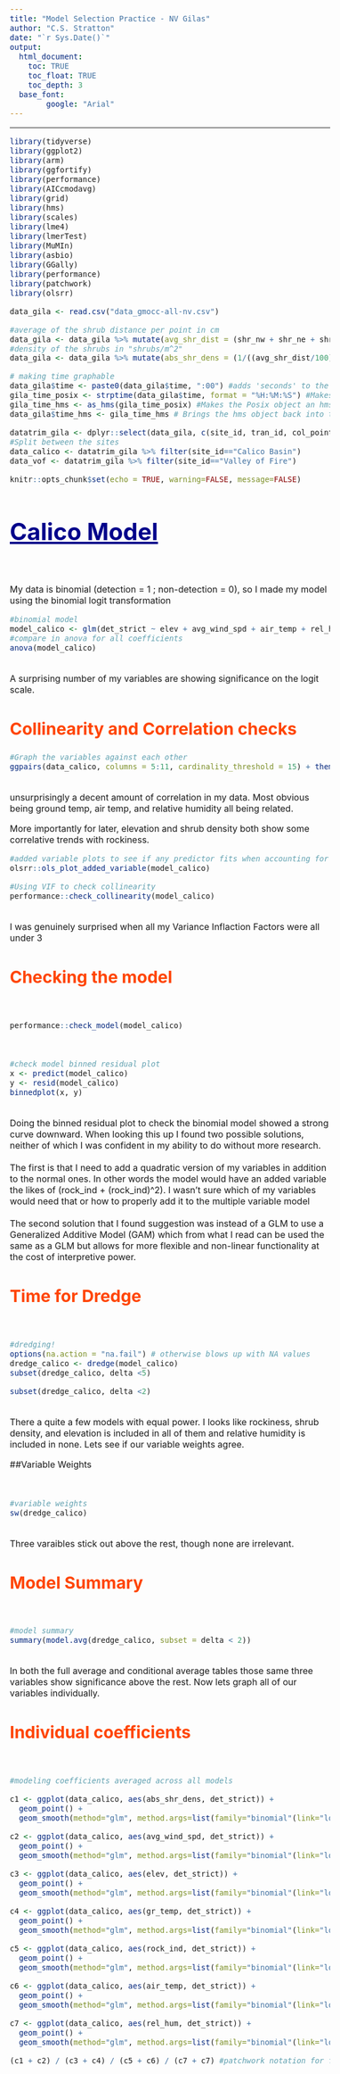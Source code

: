 ```yaml
---
title: "Model Selection Practice - NV Gilas"
author: "C.S. Stratton"
date: "`r Sys.Date()`"
output: 
  html_document:
    toc: TRUE
    toc_float: TRUE
    toc_depth: 3
  base_font:
        google: "Arial"
---
```

<style type="text/css">

body{ /* Normal  */
      font-size: 16px;
      text-align: justified;
}


h1 { /* Header 1 */
  font-size: 42px;
  color: darkblue;
  text-decoration: underline;
  }

h2 { /* Header 2 */
  font-size: 30px;
  color: orangered;
  }


h3 { /* Header 2 */
  font-size: 24px;
  color: Black;
  }
  
</style>
---

```r
library(tidyverse)
library(ggplot2)
library(arm)
library(ggfortify)
library(performance)
library(AICcmodavg)
library(grid)
library(hms)
library(scales)
library(lme4)
library(lmerTest)
library(MuMIn)
library(asbio)
library(GGally)
library(performance)
library(patchwork)
library(olsrr)

data_gila <- read.csv("data_gmocc-all-nv.csv")

#average of the shrub distance per point in cm
data_gila <- data_gila %>% mutate(avg_shr_dist = (shr_nw + shr_ne + shr_se + shr_sw) / 4)
#density of the shrubs in "shrubs/m^2"
data_gila <- data_gila %>% mutate(abs_shr_dens = (1/((avg_shr_dist/100))^2))

# making time graphable
data_gila$time <- paste0(data_gila$time, ":00") #adds 'seconds' to the data to put it in "%H:%M:%S" format
gila_time_posix <- strptime(data_gila$time, format = "%H:%M:%S") #Makes the "time" column character data a "POSIXlt" object
gila_time_hms <- as_hms(gila_time_posix) #Makes the Posix object an hms (hours, minutes, seconds) class object
data_gila$time_hms <- gila_time_hms # Brings the hms object back into the dataframe as a new column named "time_hms"

datatrim_gila <- dplyr::select(data_gila, c(site_id, tran_id, col_point, date, elev, avg_wind_spd, air_temp, rel_hum, gr_temp, rock_ind, abs_shr_dens, time_hms, det_strict, det_type_strict))
#Split between the sites
data_calico <- datatrim_gila %>% filter(site_id=="Calico Basin")
data_vof <- datatrim_gila %>% filter(site_id=="Valley of Fire")

knitr::opts_chunk$set(echo = TRUE, warning=FALSE, message=FALSE)
```

# Calico Model
<br>
<br>
My data is binomial (detection = 1 ; non-detection = 0), so I made my model using the binomial logit transformation
```r
#binomial model
model_calico <- glm(det_strict ~ elev + avg_wind_spd + air_temp + rel_hum + gr_temp + rock_ind + abs_shr_dens, data=data_calico, family=binomial(link="logit"))
#compare in anova for all coefficients
anova(model_calico)
```
<br>
A surprising number of my variables are showing significance on the logit scale.
<br>

## Collinearity and Correlation checks

```r
#Graph the variables against each other
ggpairs(data_calico, columns = 5:11, cardinality_threshold = 15) + theme_bw()
```
<br>
unsurprisingly a decent amount of correlation in my data. Most obvious being ground temp, air temp, and relative humidity all being related. 

More importantly for later, elevation and shrub density both show some correlative trends with rockiness. 
<br>
```r
#added variable plots to see if any predictor fits when accounting for the others
olsrr::ols_plot_added_variable(model_calico)
```

```r
#Using VIF to check collinearity
performance::check_collinearity(model_calico)
```
<br>
I was genuinely surprised when all my Variance Inflaction Factors were all under 3
<br>

## Checking the model 

<br>

```r
performance::check_model(model_calico)
```
<br>
```r
#check model binned residual plot
x <- predict(model_calico)
y <- resid(model_calico)
binnedplot(x, y)
```
<br>
Doing the binned residual plot to check the binomial model showed a strong curve downward. When looking this up I found two possible solutions, neither of which I was confident in my ability to do without more research. 
<br>
<br>
The first is that I need to add a quadratic version of my variables in addition to the normal ones. In other words the model would have an added variable the likes of (rock_ind + (rock_ind)^2). I wasn't sure which of my variables would need that or how to properly add it to the multiple variable model
<br>
<br>
The second solution that I found suggestion was instead of a GLM to use a Generalized Additive Model (GAM) which from what I read can be used the same as a GLM but allows for more flexible and non-linear functionality at the cost of interpretive power. 
<br>

## Time for Dredge

<br>
```r
#dredging!
options(na.action = "na.fail") # otherwise blows up with NA values
dredge_calico <- dredge(model_calico)
subset(dredge_calico, delta <5)
```

```r
subset(dredge_calico, delta <2)
```
<br>
There a quite a few models with equal power. I looks like rockiness, shrub density, and elevation is included in all of them and relative humidity is included in none. Lets see if our variable weights agree. 
<br>

##Variable Weights

<br>
```r
#variable weights
sw(dredge_calico)
```
<br>
Three varaibles stick out above the rest, though none are irrelevant. 
<br>

## Model Summary

<br>
```r
#model summary
summary(model.avg(dredge_calico, subset = delta < 2))
```
<br>
In both the full average and conditional average tables those same three variables show significance above the rest. Now lets graph all of our variables individually.
<br>

## Individual coefficients

<br>
```r
#modeling coefficients averaged across all models

c1 <- ggplot(data_calico, aes(abs_shr_dens, det_strict)) + 
  geom_point() +
  geom_smooth(method="glm", method.args=list(family="binomial"(link="logit")))

c2 <- ggplot(data_calico, aes(avg_wind_spd, det_strict)) + 
  geom_point() +
  geom_smooth(method="glm", method.args=list(family="binomial"(link="logit")))

c3 <- ggplot(data_calico, aes(elev, det_strict)) + 
  geom_point() +
  geom_smooth(method="glm", method.args=list(family="binomial"(link="logit")))

c4 <- ggplot(data_calico, aes(gr_temp, det_strict)) + 
  geom_point() +
  geom_smooth(method="glm", method.args=list(family="binomial"(link="logit")))

c5 <- ggplot(data_calico, aes(rock_ind, det_strict)) + 
  geom_point() +
  geom_smooth(method="glm", method.args=list(family="binomial"(link="logit")))

c6 <- ggplot(data_calico, aes(air_temp, det_strict)) + 
  geom_point() +
  geom_smooth(method="glm", method.args=list(family="binomial"(link="logit")))

c7 <- ggplot(data_calico, aes(rel_hum, det_strict)) + 
  geom_point() +
  geom_smooth(method="glm", method.args=list(family="binomial"(link="logit")))

(c1 + c2) / (c3 + c4) / (c5 + c6) / (c7 + c7) #patchwork notation for figure alignment

```

